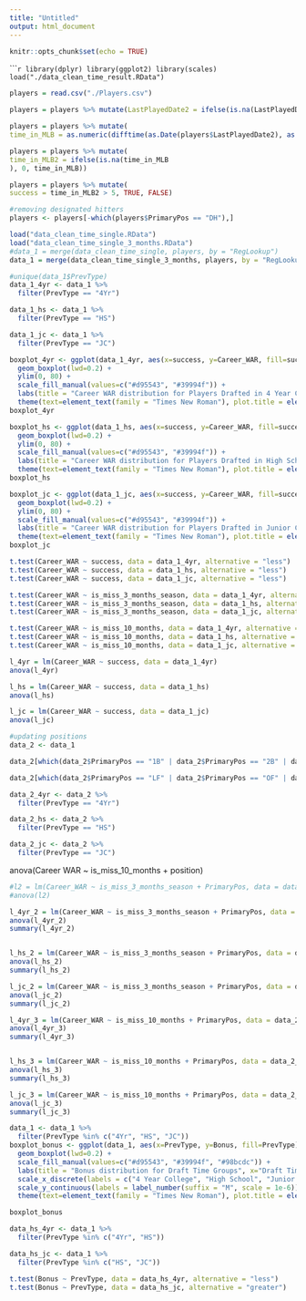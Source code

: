 ```yaml
---
title: "Untitled"
output: html_document
---
```


```r
knitr::opts_chunk$set(echo = TRUE)
```


``````r
library(dplyr)
library(ggplot2)
library(scales)
load("./data_clean_time_result.RData")
```

```r
players = read.csv("./Players.csv")
```

```r
players = players %>% mutate(LastPlayedDate2 = ifelse(is.na(LastPlayedDate), "2022-3-6", LastPlayedDate))
```

```r
players = players %>% mutate(
time_in_MLB = as.numeric(difftime(as.Date(players$LastPlayedDate2), as.Date(players$MLBDebut), units = "days"))/365.25)
```

```r
players = players %>% mutate(
time_in_MLB2 = ifelse(is.na(time_in_MLB
), 0, time_in_MLB))
```

```r
players = players %>% mutate(
success = time_in_MLB2 > 5, TRUE, FALSE)
```

```r
#removing designated hitters
players <- players[-which(players$PrimaryPos == "DH"),]
```


```r
load("data_clean_time_single.RData")
load("data_clean_time_single_3_months.RData")
#data_1 = merge(data_clean_time_single, players, by = "RegLookup")
data_1 = merge(data_clean_time_single_3_months, players, by = "RegLookup")
```

```r
#unique(data_1$PrevType)
data_1_4yr <- data_1 %>%
  filter(PrevType == "4Yr")

data_1_hs <- data_1 %>%
  filter(PrevType == "HS")

data_1_jc <- data_1 %>%
  filter(PrevType == "JC")
```


```r
boxplot_4yr <- ggplot(data_1_4yr, aes(x=success, y=Career_WAR, fill=success)) + 
  geom_boxplot(lwd=0.2) +
  ylim(0, 80) +
  scale_fill_manual(values=c("#d95543", "#39994f")) +
  labs(title = "Career WAR distribution for Players Drafted in 4 Year Colleges", x="Player was Successful?", y="Career WAR") +
  theme(text=element_text(family = "Times New Roman"), plot.title = element_text(face="bold"), legend.position = "none")
boxplot_4yr

```


```r
boxplot_hs <- ggplot(data_1_hs, aes(x=success, y=Career_WAR, fill=success)) + 
  geom_boxplot(lwd=0.2) +
  ylim(0, 80) +
  scale_fill_manual(values=c("#d95543", "#39994f")) +
  labs(title = "Career WAR distribution for Players Drafted in High School", x="Player was Successful?", y="Career WAR") +
  theme(text=element_text(family = "Times New Roman"), plot.title = element_text(face="bold"), legend.position = "none")
boxplot_hs
```


```r
boxplot_jc <- ggplot(data_1_jc, aes(x=success, y=Career_WAR, fill=success)) + 
  geom_boxplot(lwd=0.2) +
  ylim(0, 80) +
  scale_fill_manual(values=c("#d95543", "#39994f")) +
  labs(title = "Career WAR distribution for Players Drafted in Junior College", x="Player was Successful?", y="Career WAR") +
  theme(text=element_text(family = "Times New Roman"), plot.title = element_text(face="bold"), legend.position = "none")
boxplot_jc
```


```r
t.test(Career_WAR ~ success, data = data_1_4yr, alternative = "less")
t.test(Career_WAR ~ success, data = data_1_hs, alternative = "less")
t.test(Career_WAR ~ success, data = data_1_jc, alternative = "less")
```

```r
t.test(Career_WAR ~ is_miss_3_months_season, data = data_1_4yr, alternative = "greater")
t.test(Career_WAR ~ is_miss_3_months_season, data = data_1_hs, alternative = "greater")
t.test(Career_WAR ~ is_miss_3_months_season, data = data_1_jc, alternative = "greater")
```

```r
t.test(Career_WAR ~ is_miss_10_months, data = data_1_4yr, alternative = "greater")
t.test(Career_WAR ~ is_miss_10_months, data = data_1_hs, alternative = "greater")
t.test(Career_WAR ~ is_miss_10_months, data = data_1_jc, alternative = "greater")
```


```r
l_4yr = lm(Career_WAR ~ success, data = data_1_4yr)
anova(l_4yr)

l_hs = lm(Career_WAR ~ success, data = data_1_hs)
anova(l_hs)

l_jc = lm(Career_WAR ~ success, data = data_1_jc)
anova(l_jc)
```

```r
#updating positions
data_2 <- data_1

data_2[which(data_2$PrimaryPos == "1B" | data_2$PrimaryPos == "2B" | data_2$PrimaryPos == "3B" | data_2$PrimaryPos == "SS" | data_2$PrimaryPos == "IF"),]$PrimaryPos <- "IF"

data_2[which(data_2$PrimaryPos == "LF" | data_2$PrimaryPos == "OF" | data_2$PrimaryPos == "RF" | data_2$PrimaryPos == "CF"),]$PrimaryPos <- "OF"

data_2_4yr <- data_2 %>%
  filter(PrevType == "4Yr")

data_2_hs <- data_2 %>%
  filter(PrevType == "HS")

data_2_jc <- data_2 %>%
  filter(PrevType == "JC")

```


anova(Career WAR ~ is_miss_10_months + position)

```r

#l2 = lm(Career_WAR ~ is_miss_3_months_season + PrimaryPos, data = data_2)
#anova(l2)

l_4yr_2 = lm(Career_WAR ~ is_miss_3_months_season + PrimaryPos, data = data_2_4yr)
anova(l_4yr_2)
summary(l_4yr_2)


l_hs_2 = lm(Career_WAR ~ is_miss_3_months_season + PrimaryPos, data = data_2_hs)
anova(l_hs_2)
summary(l_hs_2)

l_jc_2 = lm(Career_WAR ~ is_miss_3_months_season + PrimaryPos, data = data_2_jc)
anova(l_jc_2)
summary(l_jc_2)
```

```r
l_4yr_3 = lm(Career_WAR ~ is_miss_10_months + PrimaryPos, data = data_2_4yr)
anova(l_4yr_3)
summary(l_4yr_3)


l_hs_3 = lm(Career_WAR ~ is_miss_10_months + PrimaryPos, data = data_2_hs)
anova(l_hs_3)
summary(l_hs_3)

l_jc_3 = lm(Career_WAR ~ is_miss_10_months + PrimaryPos, data = data_2_jc)
anova(l_jc_3)
summary(l_jc_3)
```


```r


data_1 <- data_1 %>%
  filter(PrevType %in% c("4Yr", "HS", "JC"))
boxplot_bonus <- ggplot(data_1, aes(x=PrevType, y=Bonus, fill=PrevType)) + 
  geom_boxplot(lwd=0.2) + 
  scale_fill_manual(values=c("#d95543", "#39994f", "#98bcdc")) +
  labs(title = "Bonus distribution for Draft Time Groups", x="Draft Time", y="Bonus (Millions)") +
  scale_x_discrete(labels = c("4 Year College", "High School", "Junior College")) +
  scale_y_continuous(labels = label_number(suffix = "M", scale = 1e-6)) +
  theme(text=element_text(family = "Times New Roman"), plot.title = element_text(face="bold"), legend.position = "none")

boxplot_bonus
```


```r
data_hs_4yr <- data_1 %>%
  filter(PrevType %in% c("4Yr", "HS"))

data_hs_jc <- data_1 %>%
  filter(PrevType %in% c("HS", "JC"))

t.test(Bonus ~ PrevType, data = data_hs_4yr, alternative = "less")
t.test(Bonus ~ PrevType, data = data_hs_jc, alternative = "greater")
```


